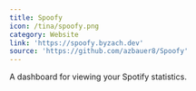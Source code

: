 ---
title: Spoofy
icon: /tina/spoofy.png
category: Website
link: 'https://spoofy.byzach.dev'
source: 'https://github.com/azbauer8/Spoofy'
---

A dashboard for viewing your Spotify statistics.
